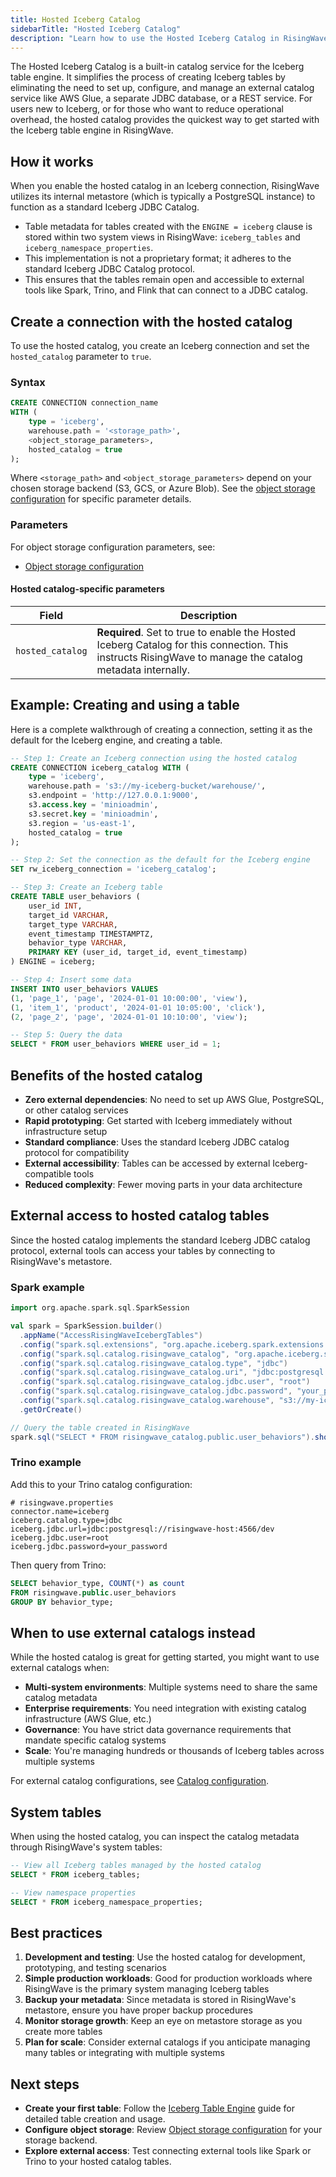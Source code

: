 ```yaml
---
title: Hosted Iceberg Catalog
sidebarTitle: "Hosted Iceberg Catalog"
description: "Learn how to use the Hosted Iceberg Catalog in RisingWave. This guide shows you how to create and manage Iceberg tables without the need to configure or maintain an external catalog service like AWS Glue or a JDBC database."
---
```

The Hosted Iceberg Catalog is a built-in catalog service for the Iceberg table engine. It simplifies the process of creating Iceberg tables by eliminating the need to set up, configure, and manage an external catalog service like AWS Glue, a separate JDBC database, or a REST service.
For users new to Iceberg, or for those who want to reduce operational overhead, the hosted catalog provides the quickest way to get started with the Iceberg table engine in RisingWave.

## How it works

When you enable the hosted catalog in an Iceberg connection, RisingWave utilizes its internal metastore (which is typically a PostgreSQL instance) to function as a standard Iceberg JDBC Catalog.

- Table metadata for tables created with the `ENGINE = iceberg` clause is stored within two system views in RisingWave: `iceberg_tables` and `iceberg_namespace_properties`.
- This implementation is not a proprietary format; it adheres to the standard Iceberg JDBC Catalog protocol.
- This ensures that the tables remain open and accessible to external tools like Spark, Trino, and Flink that can connect to a JDBC catalog.

## Create a connection with the hosted catalog

To use the hosted catalog, you create an Iceberg connection and set the `hosted_catalog` parameter to `true`.


### Syntax 

```sql
CREATE CONNECTION connection_name
WITH (
    type = 'iceberg',
    warehouse.path = '<storage_path>',
    <object_storage_parameters>,
    hosted_catalog = true
);
```

Where `<storage_path>` and `<object_storage_parameters>` depend on your chosen storage backend (S3, GCS, or Azure Blob). See the [object storage configuration](/iceberg/byoi/object-storage) for specific parameter details.

### Parameters

For object storage configuration parameters, see:
- [Object storage configuration](/iceberg/byoi/object-storage)

#### Hosted catalog-specific parameters

| Field | Description |
|-------|-------------|
| `hosted_catalog` | **Required**. Set to true to enable the Hosted Iceberg Catalog for this connection. This instructs RisingWave to manage the catalog metadata internally. |

## Example: Creating and using a table

Here is a complete walkthrough of creating a connection, setting it as the default for the Iceberg engine, and creating a table.

```sql
-- Step 1: Create an Iceberg connection using the hosted catalog
CREATE CONNECTION iceberg_catalog WITH (
    type = 'iceberg',
    warehouse.path = 's3://my-iceberg-bucket/warehouse/',
    s3.endpoint = 'http://127.0.0.1:9000',
    s3.access.key = 'minioadmin',
    s3.secret.key = 'minioadmin',
    s3.region = 'us-east-1',
    hosted_catalog = true
);

-- Step 2: Set the connection as the default for the Iceberg engine
SET rw_iceberg_connection = 'iceberg_catalog';

-- Step 3: Create an Iceberg table 
CREATE TABLE user_behaviors (
    user_id INT,
    target_id VARCHAR,
    target_type VARCHAR,
    event_timestamp TIMESTAMPTZ,
    behavior_type VARCHAR,
    PRIMARY KEY (user_id, target_id, event_timestamp)
) ENGINE = iceberg;

-- Step 4: Insert some data
INSERT INTO user_behaviors VALUES
(1, 'page_1', 'page', '2024-01-01 10:00:00', 'view'),
(1, 'item_1', 'product', '2024-01-01 10:05:00', 'click'),
(2, 'page_2', 'page', '2024-01-01 10:10:00', 'view');

-- Step 5: Query the data 
SELECT * FROM user_behaviors WHERE user_id = 1;
```

## Benefits of the hosted catalog

- **Zero external dependencies**: No need to set up AWS Glue, PostgreSQL, or other catalog services
- **Rapid prototyping**: Get started with Iceberg immediately without infrastructure setup
- **Standard compliance**: Uses the standard Iceberg JDBC catalog protocol for compatibility
- **External accessibility**: Tables can be accessed by external Iceberg-compatible tools
- **Reduced complexity**: Fewer moving parts in your data architecture

## External access to hosted catalog tables

Since the hosted catalog implements the standard Iceberg JDBC catalog protocol, external tools can access your tables by connecting to RisingWave's metastore.

### Spark example

```scala
import org.apache.spark.sql.SparkSession

val spark = SparkSession.builder()
  .appName("AccessRisingWaveIcebergTables")
  .config("spark.sql.extensions", "org.apache.iceberg.spark.extensions.IcebergSparkSessionExtensions")
  .config("spark.sql.catalog.risingwave_catalog", "org.apache.iceberg.spark.SparkCatalog")
  .config("spark.sql.catalog.risingwave_catalog.type", "jdbc")
  .config("spark.sql.catalog.risingwave_catalog.uri", "jdbc:postgresql://risingwave-host:4566/dev")
  .config("spark.sql.catalog.risingwave_catalog.jdbc.user", "root")  
  .config("spark.sql.catalog.risingwave_catalog.jdbc.password", "your_password")
  .config("spark.sql.catalog.risingwave_catalog.warehouse", "s3://my-iceberg-bucket/warehouse/")
  .getOrCreate()

// Query the table created in RisingWave
spark.sql("SELECT * FROM risingwave_catalog.public.user_behaviors").show()
```

### Trino example

Add this to your Trino catalog configuration:

```properties
# risingwave.properties
connector.name=iceberg
iceberg.catalog.type=jdbc
iceberg.jdbc.url=jdbc:postgresql://risingwave-host:4566/dev
iceberg.jdbc.user=root
iceberg.jdbc.password=your_password
```

Then query from Trino:
```sql
SELECT behavior_type, COUNT(*) as count
FROM risingwave.public.user_behaviors  
GROUP BY behavior_type;
```

## When to use external catalogs instead

While the hosted catalog is great for getting started, you might want to use external catalogs when:

- **Multi-system environments**: Multiple systems need to share the same catalog metadata
- **Enterprise requirements**: You need integration with existing catalog infrastructure (AWS Glue, etc.)
- **Governance**: You have strict data governance requirements that mandate specific catalog systems
- **Scale**: You're managing hundreds or thousands of Iceberg tables across multiple systems

For external catalog configurations, see [Catalog configuration](/iceberg/byoi/catalogs).

## System tables

When using the hosted catalog, you can inspect the catalog metadata through RisingWave's system tables:

```sql
-- View all Iceberg tables managed by the hosted catalog
SELECT * FROM iceberg_tables;

-- View namespace properties
SELECT * FROM iceberg_namespace_properties;
```

## Best practices

1. **Development and testing**: Use the hosted catalog for development, prototyping, and testing scenarios
2. **Simple production workloads**: Good for production workloads where RisingWave is the primary system managing Iceberg tables
3. **Backup your metadata**: Since metadata is stored in RisingWave's metastore, ensure you have proper backup procedures
4. **Monitor storage growth**: Keep an eye on metastore storage as you create more tables
5. **Plan for scale**: Consider external catalogs if you anticipate managing many tables or integrating with multiple systems

## Next steps

- **Create your first table**: Follow the [Iceberg Table Engine](/iceberg/managed/iceberg-table-engine) guide for detailed table creation and usage.
- **Configure object storage**: Review [Object storage configuration](/iceberg/byoi/object-storage) for your storage backend.
- **Explore external access**: Test connecting external tools like Spark or Trino to your hosted catalog tables.